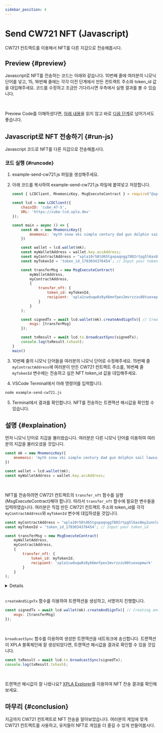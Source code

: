 ```yaml
---
sidebar_position: 4
---
```


# Send CW721 NFT (Javascript)


CW721 컨트랙트를 이용해서 NFT를 다른 지갑으로 전송해봅시다.

## Preview {#preview}

Javascript로 NFT를 전송하는 코드는 아래와 같습니다. 
10번째 줄에 여러분의 니모닉 단어를 넣고, 15, 16번째 줄에는 각각 이전 단계에서 만든 컨트랙트 주소와 token_id 값을 대입해주세요. 
코드를 수정하고 조금만 기다리시면 우측에서 실행 결과를 볼 수 있습니다.

<Ex11 />

<br />

Preview Code를 이해하셨다면, [아래 내용](/startlearning/tutorial/make-cw721/send-cw721#run-js)을 읽지 않고 바로 [다음 단계](/startlearning/tutorial/deep-understand-xpla/local-network)로 넘어가셔도 좋습니다.

## Javascript로 NFT 전송하기 {#run-js}

Javascript 코드로 NFT를 다른 지갑으로 전송해봅시다.

### 코드 실행 {#runcode}

1. example-send-cw721.js 파일을 생성해주세요.

2. 아래 코드를 복사하여 example-send-cw721.js 파일에 붙여넣고 저장합니다.

    ```js {10,15,16}
    const { LCDClient, MnemonicKey, MsgExecuteContract } = require("@xpla/xpla.js");

    const lcd = new LCDClient({
        chainID: 'cube_47-5',
        URL: 'https://cube-lcd.xpla.dev'
    });

    const main = async () => {
        const mk = new MnemonicKey({
            mnemonic: 'myth snow ski simple century dad gun dolphin sail lawsuit fringe image toast betray frown keep harbor flash table prevent isolate panic tag vehicle' // Replace with your mnemonic words
        })

        const wallet = lcd.wallet(mk);
        const myWalletAddress = wallet.key.accAddress;
        const myContractAddress = "xpla10r58td65tgvpaqngg7802rtpg5l6as8my2unnlnpa8en894qqstshxq0u0"; // Input your Contract Address
        const myTokenId = 'token_id_1703034376454'; // Input your token_id

        const transferMsg = new MsgExecuteContract(
            myWalletAddress,
            myContractAddress,
            {
                transfer_nft: {
                    token_id: myTokenId,
                    recipient: 'xpla1cwduqw0z8y66mnfpev2mvrzzzu98tuexepmwrk'
                }
            }
        );

        const signedTx = await lcd.wallet(mk).createAndSignTx({ // Creating and signing the transaction
            msgs: [transferMsg]
        });

        const txResult = await lcd.tx.broadcastSync(signedTx);
        console.log(txResult.txhash);
    }
    main()
    ```

3. 10번째 줄의 니모닉 단어들을 여러분의 니모닉 단어로 수정해주세요. 15번째 줄 `myContractAddress`에 여러분이 만든 CW721 컨트랙트 주소를, 16번째 줄 `myTokenId` 변수에는 전송하고 싶은 NFT token_id 값을 대입해주세요. 

4. VSCode Terminal에서 아래 명령어를 입력합니다.

  ```bash
  node example-send-cw721.js
  ```

5. Terminal에서 결과를 확인합니다. NFT를 전송하는 트랜잭션 해시값을 확인할 수 있습니다.

## 설명 {#explaination}

먼저 니모닉 단어로 지갑을 불러왔습니다. 여러분은 다른 니모닉 단어를 이용하여 여러분의 지갑을 불러오셨을 것입니다.

```js
const mk = new MnemonicKey({
    mnemonic: 'myth snow ski simple century dad gun dolphin sail lawsuit fringe image toast betray frown keep harbor flash table prevent isolate panic tag vehicle',
})

const wallet = lcd.wallet(mk);
const myWalletAddress = wallet.key.accAddress;
```

<br/>

NFT를 전송하려면 CW721 컨트랙트의 `transfer_nft` 함수를 실행(MsgExecuteContract)해야 합니다. 
따라서 `transfer_nft` 함수에 필요한 변수들을 입력하였습니다.
여러분은 직접 만든 CW721 컨트랙트 주소와 token_id를 각각 `myContractAddress`와 `myTokenId` 변수에 대입하셨을 것입니다.

```js
const myContractAddress = "xpla10r58td65tgvpaqngg7802rtpg5l6as8my2unnlnpa8en894qqstshxq0u0"; // Input your Contract Address
const myTokenId = 'token_id_1703034376454'; // Input your token_id

const transferMsg = new MsgExecuteContract(
    myWalletAddress,
    myContractAddress,
    {
        transfer_nft: {
            token_id: myTokenId,
            recipient: 'xpla1cwduqw0z8y66mnfpev2mvrzzzu98tuexepmwrk'
        }
    }
);
```

<Details summary="transfer_nft 함수 실행에 필요한 데이터는 어디서 확인할 수 있나요?">

[CW721 github](https://github.com/CosmWasm/cw-nfts/blob/main/packages/cw721/README.md)에서 `transfer_nft` 함수 실행을 위해 필요한 데이터가 무엇인지 확인할 수 있습니다.
또, CW721 컨트랙트로 실행할 수 있는 다른 함수들(Approve, Revoke 등) 정보도 확인할 수 있습니다.

</Details>

<br/>

`createAndSignTx` 함수를 이용하여 트랜잭션을 생성하고, 서명까지 진행합니다. 

```js
const signedTx = await lcd.wallet(mk).createAndSignTx({ // Creating and signing the transaction
    msgs: [transferMsg]
});
```

 <br/>

`broadcastSync` 함수를 이용하여 생성한 트랜잭션을 네트워크에 송신합니다. 트랜잭션이 XPLA 블록체인에 잘 생성되었다면, 트랜잭션 해시값을 결과로 확인할 수 있을 것입니다.

```js
const txResult = await lcd.tx.broadcastSync(signedTx);
console.log(txResult.txhash);
```

<br />

트랜잭션 해시값이 잘 나왔나요? [XPLA Explorer](https://explorer.xpla.io/testnet/tx/53617a3baa568b3fd05528e0cea7f6c994ee9d32ab9c4b0fc94fb2acadbffcaf)를 이용하여 NFT 전송 결과를 확인해보세요.

## 마무리 {#conclusion}

지금까지 CW721 컨트랙트로 NFT 전송을 알아보았습니다. 여러분의 게임에 맞게 CW721 컨트랙트를 사용하고, 유저들이 NFT로 게임을 더 즐길 수 있게 만들어봅시다.